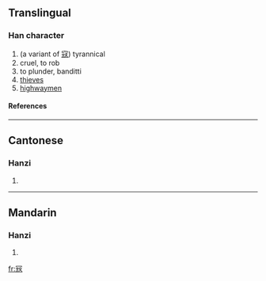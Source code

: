 ==Translingual==
===Han character===
{{Han char|rad=冖|as=07|sn=9|four=|canj=月一山女 (BMUV)}}
# (a variant of [[寇]]) tyrannical
# cruel, to rob
# to plunder, banditti
# [[thieves]]
# [[highwaymen]]
====References====
{{Han ref|kx=0130.231|hdz=10304.010|uh=34C2|ud=13506}}

----
==Cantonese==
===Hanzi===
{{yue-hanzi|jyut=|y=kaau3, taau3}}
# {{defn|Cantonese}}

----
==Mandarin==
===Hanzi===
{{cmn-hanzi|pin=[[kòu]] (kou4)|wg=k'ou<sup>4</sup>}}
# {{defn|Mandarin}}

[[fr:㓂]]